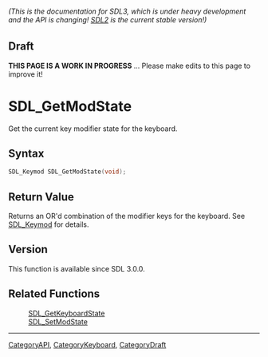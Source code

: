 ====== (This is the documentation for SDL3, which is under heavy development and the API is changing! [https://wiki.libsdl.org/SDL2/ SDL2] is the current stable version!) ======

== Draft ==

'''THIS PAGE IS A WORK IN PROGRESS''' ... Please make edits to this page to improve it!
= SDL_GetModState =

Get the current key modifier state for the keyboard.

== Syntax ==

<syntaxhighlight lang='c'>
SDL_Keymod SDL_GetModState(void);
</syntaxhighlight>

== Return Value ==

Returns an OR'd combination of the modifier keys for the keyboard. See
[[SDL_Keymod]] for details.

== Version ==

This function is available since SDL 3.0.0.

== Related Functions ==

:[[SDL_GetKeyboardState]]
:[[SDL_SetModState]]

----
[[CategoryAPI]], [[CategoryKeyboard]], [[CategoryDraft]]


